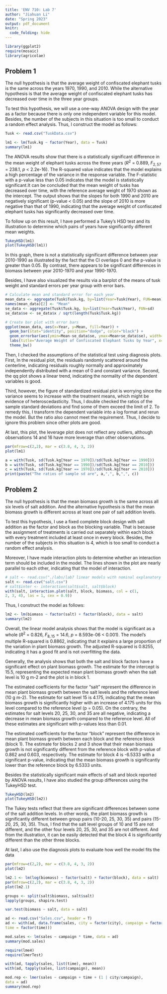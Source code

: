 ```yaml
---
title: 'ENV 710: Lab 7'
author: "Jiahuan Li"
date: "Spring 2023"
output: pdf_document
knitr:
  code_folding: hide
---
```


```r
library(ggplot2)
require(mosaic)
library(agricolae)
```

## Problem 1

The null hypothesis is that the average weight of confiscated elephant tusks is the same across the years 1970, 1990, and 2010. While the alternative hypothesis is that the average weight of confiscated elephant tusks has decreased over time in the three year groups.

To test this hypothesis, we will use a one-way ANOVA design with the year as a factor because there is only one independent variable for this model. Besides, the number of the subjects in this situation is too small to conduct a random effect analysis. Thus, I construct the model as follows:

```r
Tusk <- read.csv("TuskData.csv")

lm1 <- lm(Tusk.kg ~ factor(Year), data = Tusk)
summary(lm1)
```

The ANOVA results show that there is a statistically significant difference in the mean weight of elephant tusks across the three years ($R^2$ = 0.889, $F_{2,57}$ = 238.1, $p$ \< 2.2e-16). The R-squared value indicates that the model explains a high percentage of the variance in the response variable. The F-statistic with a p-value less than 0.05 indicates that the model is statistically significant.It can be concluded that the mean weight of tusks has decreased over time, with the reference average weight of 1970 shown as the intercept. The output shows that the slopes for both 1990 and 2010 are negatively significant (p-value \< 0.05) and the slope of 2010 is more negative than that of 1990, indicating that the average weight of confiscated elephant tusks has significantly decreased over time.

To follow up on this result, I have performed a Tukey's HSD test and its illustration to determine which pairs of years have significantly different mean weights.

```r
TukeyHSD(lm1)
plot(TukeyHSD(lm1))
```

In this graph, there is not a statistically significant difference between year 2010-1990 as illustrated by the fact that the CI overlaps 0 and the p-value is greater than 0.05. By contrast, there appears to be significant differences in biomass between year 2010-1970 and year 1990-1970.

Besides, I have also visualized the results via a barplot of the means of tusk weight and standard errors per year group with error bars.

```r
# Calculate mean and standard error for each year
mean_data <- aggregate(Tusk$Tusk.kg, by=list(Year=Tusk$Year), FUN=mean)
names(mean_data)[2] <- "Mean"
se_data <- aggregate(Tusk$Tusk.kg, by=list(Year=Tusk$Year), FUN=sd)
se_data$se <- se_data$x / sqrt(length(Tusk$Tusk.kg))

# Create bar plot with error bars
ggplot(mean_data, aes(x=Year, y=Mean, fill=Year)) +
  geom_bar(stat="identity", position="dodge", color="black") +
  geom_errorbar(aes(ymin=Mean-se_data$se, ymax=Mean+se_data$se), width=5) +
  labs(title="Average Weight of Confiscated Elephant Tusks by Year", x="Year", y="Weight (kg)") +
  theme_bw()
```

Then, I checked the assumptions of the statistical test using diagnosis plots. First, In the residual plot, the residuals randomly scattered around the centerline, indicating residuals roughly normally and approximately independently distributed with a mean of 0 and constant variance. Second, the qq plot shows a linear trend, indicating the normality of the dependent variables is good.

Third, however, the figure of standardized residual plot is worrying since the variance seems to increase with the treatment means, which might be evidence of heteroscedasticity. Thus, I double checked the ratios of the sample standard deviations and find some of them exceed the limit of 2. To remedy this, I transform the dependent variable into a log format and rerun the model. But the ratio also cannot meet the requirement. Thus, I decide to ignore this problem since other plots are good.

At last, this plot, the leverage plot does not reflect any outliers, although observations 14 and 16 have more leverage than other observations.

```r
par(mfrow=c(2,2), mar = c(3.8, 4, 3, 2))
plot(lm1)
```

```r
a = with(Tusk, sd(Tusk.kg[Year == 1970])/sd(Tusk.kg[Year == 1990]))
b = with(Tusk, sd(Tusk.kg[Year == 1990])/sd(Tusk.kg[Year == 2010]))
c = with(Tusk, sd(Tusk.kg[Year == 1970])/sd(Tusk.kg[Year == 2010]))
print(paste("The ratios of sample sd are", a,",", b,",", c))
```

## Problem 2

The null hypothesis is that the mean biomass growth is the same across all six levels of salt addition. And the alternative hypothesis is that the mean biomass growth is different across at least one pair of salt addition levels.

To test this hypothesis, I use a fixed complete block design with salt addition as the factor and block as the blocking variable. That is because the assignment of treatments is carried out separately within each block with every treatment included at least once in every block. Besides, the number of the subjects in this situation is 4, which is too small to conduct a random effect analysis.

Moreover, I have made interaction plots to determine whether an interaction term should be included in the model. The lines shown in the plot are nearly parallel to each other, indicating that the model of interaction.

```r
# salt <- read.csv("./labs/lab7 linear models with nominal explanatory variables/salt.csv")
salt <- read.csv("salt.csv")
# salt$inter <- interaction(salt$salt, salt$block)
with(salt, interaction.plot(salt, block, biomass, col = c(1,
2, 3, 4), las = 1, cex = 0.9))
```

Thus, I construct the model as follows:

```r
lm2 <- lm(biomass ~ factor(salt) + factor(block), data = salt)
summary(lm2)
```

Overall, the linear model analysis shows that the model is significant as a whole ($R^2$ = 0.826, $F_{8,15}$ = 14.6, $p$ = 8.593e-06 \< 0.001). The model's multiple R-squared is 0.8862, indicating that it explains a large proportion of the variation in plant biomass growth. The adjusted R-squared is 0.8255, indicating it has a good fit and is not overfitting the data.

Generally, the analysis shows that both the salt and block factors have a significant effect on plant biomass growth. The estimate for the intercept is 15.5, representing the expected mean plant biomass growth when the salt level is 10 g m-2 and the plot is in block 1.

The estimated coefficients for the factor "salt" represent the difference in mean plant biomass growth between the salt levels and the reference level (10 g m-2). The estimate for salt level 15 is 4.175, indicating that the mean biomass growth is significantly higher with an increase of 4.175 units for this level compared to the reference level (p = 0.05). On the contrary, the estimates for salt levels 20, 25, 30, and 35 are all negative, indicating a decrease in mean biomass growth compared to the reference level. All of these estimates are significant with p-values less than 0.01.

The estimated coefficients for the factor "block" represent the difference in mean plant biomass growth between each block and the reference block (block 1). The estimate for blocks 2 and 3 show that their mean biomass growth is not significantly different from the reference block with p-value of 0.862 and 0.603, respectively. The estimate for block 4 is -6.5333 with a significant p-value, indicating that the mean biomass growth is significantly lower than the reference block by 6.5333 units.

Besides the statistically significant main effects of salt and block reported by ANOVA results, I have also studied the group differences using the TukeyHSD test.

```r
TukeyHSD(lm2)
plot(TukeyHSD(lm2))
```

The Tukey tests reflect that there are significant differences between some of the salt addition levels. In other words, the plant biomass growth is significantly different between group pairs (10-20, 25, 30, 35) and pairs (15-20, 25, 30, 35). Thus, I find that the salt level groups of 10 and 15 are not different, and the other four levels 20, 25, 30, and 35 are not different. And from the illustration, it can be easily detected that the block 4 is significantly different than the other three blocks.

At last, I also use the diagnosis plots to evaluate how well the model fits the data

```r
par(mfrow=c(2,2), mar = c(3.8, 4, 3, 2))
plot(lm2)
```

```r
lm2.1 <- lm(log(biomass) ~ factor(salt) + factor(block), data = salt)
par(mfrow=c(2,2), mar = c(3.8, 4, 3, 2))
plot(lm2.1)
```

```r
groups <- split(salt$biomass, salt$salt)
lapply(groups, shapiro.test)

var.test(biomass ~ salt, data = salt)
```

```r
ad <- read.csv("Sales.csv", header = T)
ad <- with(ad, data.frame(sales, city = factor(city), campaign = factor(campaign),
time = factor(time)))

mod.sales <- lm(sales ~ campaign * time, data = ad)
summary(mod.sales)

require(lme4)
require(lmerTest)

with(ad, tapply(sales, list(time), mean))
with(ad, tapply(sales, list(campaign), mean))

mod.rep <- lmer(sales ~ campaign + time + (1 | city/campaign),
data = ad)
summary(mod.rep)
```
